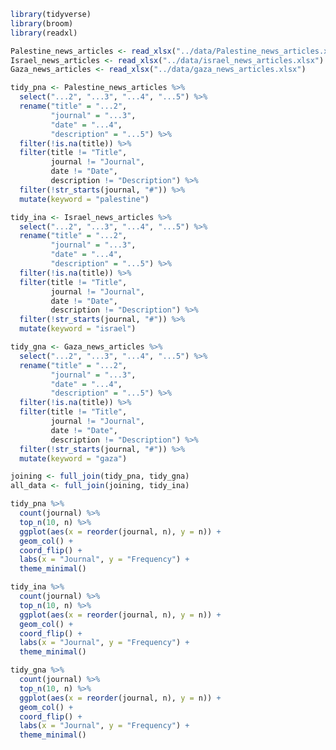 ```r
library(tidyverse)
library(broom)
library(readxl)
```

```r
Palestine_news_articles <- read_xlsx("../data/Palestine_news_articles.xlsx")
Israel_news_articles <- read_xlsx("../data/israel_news_articles.xlsx")
Gaza_news_articles <- read_xlsx("../data/gaza_news_articles.xlsx")
```


```r
tidy_pna <- Palestine_news_articles %>% 
  select("...2", "...3", "...4", "...5") %>% 
  rename("title" = "...2",
         "journal" = "...3",
         "date" = "...4",
         "description" = "...5") %>% 
  filter(!is.na(title)) %>% 
  filter(title != "Title",
         journal != "Journal",
         date != "Date",
         description != "Description") %>% 
  filter(!str_starts(journal, "#")) %>% 
  mutate(keyword = "palestine")
```

```r
tidy_ina <- Israel_news_articles %>% 
  select("...2", "...3", "...4", "...5") %>% 
  rename("title" = "...2",
         "journal" = "...3",
         "date" = "...4",
         "description" = "...5") %>% 
  filter(!is.na(title)) %>% 
  filter(title != "Title",
         journal != "Journal",
         date != "Date",
         description != "Description") %>% 
  filter(!str_starts(journal, "#")) %>% 
  mutate(keyword = "israel")
```

```r
tidy_gna <- Gaza_news_articles %>% 
  select("...2", "...3", "...4", "...5") %>% 
  rename("title" = "...2",
         "journal" = "...3",
         "date" = "...4",
         "description" = "...5") %>% 
  filter(!is.na(title)) %>% 
  filter(title != "Title",
         journal != "Journal",
         date != "Date",
         description != "Description") %>% 
  filter(!str_starts(journal, "#")) %>% 
  mutate(keyword = "gaza")
```

```r
joining <- full_join(tidy_pna, tidy_gna)
all_data <- full_join(joining, tidy_ina)
```


```r
tidy_pna %>%
  count(journal) %>%
  top_n(10, n) %>%
  ggplot(aes(x = reorder(journal, n), y = n)) +
  geom_col() +
  coord_flip() +
  labs(x = "Journal", y = "Frequency") +
  theme_minimal()

tidy_ina %>%
  count(journal) %>%
  top_n(10, n) %>%
  ggplot(aes(x = reorder(journal, n), y = n)) +
  geom_col() +
  coord_flip() +
  labs(x = "Journal", y = "Frequency") +
  theme_minimal()

tidy_gna %>%
  count(journal) %>%
  top_n(10, n) %>%
  ggplot(aes(x = reorder(journal, n), y = n)) +
  geom_col() +
  coord_flip() +
  labs(x = "Journal", y = "Frequency") +
  theme_minimal()
```

